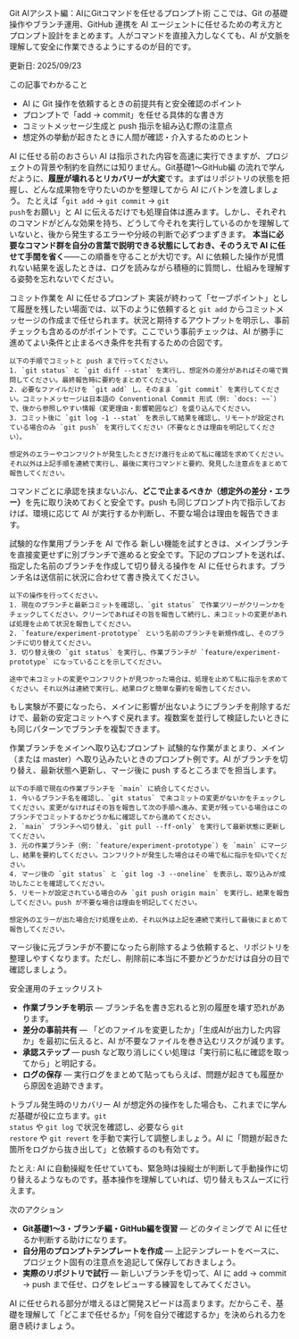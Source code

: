 ---
---


<Heading level={1}>Git AIアシスト編：AIにGitコマンドを任せるプロンプト術</Heading>
<Text>
  ここでは、Git の基礎操作やブランチ運用、GitHub 連携を AI エージェントに任せるための考え方とプロンプト設計をまとめます。人がコマンドを直接入力しなくても、AI が文脈を理解して安全に作業できるようにするのが目的です。
</Text>
<div className="mt-4 inline-flex items-center gap-1.5 rounded-full bg-emerald-50 px-2.5 py-1 text-xs/5 font-semibold text-emerald-800 ring-1 ring-emerald-200 dark:bg-emerald-400/10 dark:text-emerald-200 dark:ring-emerald-300/30">
  <span className="tracking-wide">更新日: 2025/09/23</span>
</div>

<Divider soft className="my-10" />

<Subheading level={2}>この記事でわかること</Subheading>
<ul className="mt-4 space-y-3 text-base/7 text-gray-700 dark:text-gray-300">
  <li>AI に Git 操作を依頼するときの前提共有と安全確認のポイント</li>
  <li><Term definition="AI に伝える指示文。目的・条件・出力形式などをまとめる。">プロンプト</Term>で「add → commit」を任せる具体的な書き方</li>
  <li>コミットメッセージ生成と push 指示を組み込む際の注意点</li>
  <li>想定外の挙動が起きたときに人間が確認・介入するためのヒント</li>
</ul>

<Divider soft className="my-10" />

<Subheading level={2}>AI に任せる前のおさらい</Subheading>
<Text className="mt-3">
  AI は指示された内容を高速に実行できますが、プロジェクトの背景や制約を自然には知りません。<TextLink href="/git-overview">Git基礎1</TextLink>〜<TextLink href="/github-basics">GitHub編</TextLink> の流れで学んだように、<Strong>履歴が壊れるとリカバリーが大変</Strong>です。まずはリポジトリの状態を把握し、どんな成果物を守りたいのかを整理してから AI にバトンを渡しましょう。
</Text>
<Text className="mt-3">
  たとえば「<Code>git add</Code> → <Code>git commit</Code> → <Code>git push</Code>をお願い」と AI に伝えるだけでも処理自体は進みます。しかし、それぞれのコマンドがどんな効果を持ち、どうして今それを実行しているのかを理解していないと、後から発生するエラーや分岐の判断で必ずつまずきます。
</Text>
<Text className="mt-3">
  <Strong>本当に必要なコマンド群を自分の言葉で説明できる状態にしておき、そのうえで AI に任せて手間を省く</Strong>――この順番を守ることが大切です。AI に依頼した操作が見慣れない結果を返したときは、ログを読みながら積極的に質問し、仕組みを理解する姿勢を忘れないでください。
</Text>

<Subheading level={2} className="mt-12">コミット作業を AI に任せるプロンプト</Subheading>
<Text className="mt-3">
  実装が終わって「セーブポイント」として履歴を残したい場面では、以下のように依頼すると <Code>git add</Code> からコミットメッセージの作成まで任せられます。状況と期待するアウトプットを明示し、事前チェックも含めるのがポイントです。ここでいう<Term definition="AI に操作を行う権限を渡す前に確認してほしいポイント。">事前チェック</Term>は、AI が勝手に進めてよい条件と止まるべき条件を共有するための合図です。
</Text>

```text
以下の手順でコミットと push まで行ってください。
1. `git status` と `git diff --stat` を実行し、想定外の差分があればその場で質問してください。最終報告時に要約をまとめてください。
2. 必要なファイルだけを `git add` し、そのまま `git commit` を実行してください。コミットメッセージは日本語の Conventional Commit 形式（例: `docs: ~~`）で、後から参照しやすい情報（変更理由・影響範囲など）を盛り込んでください。
3. コミット後に `git log -1 --stat` を表示して結果を確認し、リモートが設定されている場合のみ `git push` を実行してください（不要なときは理由を明記してください）。

想定外のエラーやコンフリクトが発生したときだけ進行を止めて私に確認を求めてください。それ以外は上記手順を連続で実行し、最後に実行コマンドと要約、発見した注意点をまとめて報告してください。
```

<Text className="mt-3">
  コマンドごとに承認を挟まないぶん、<Strong>どこで止まるべきか（想定外の差分・エラー）</Strong>を先に取り決めておくと安全です。push も同じプロンプト内で指示しておけば、環境に応じて AI が実行するか判断し、不要な場合は理由を報告できます。
</Text>

<Subheading level={2} className="mt-12">試験的な作業用ブランチを AI で作る</Subheading>
<Text className="mt-3">
  新しい機能を試すときは、メインブランチを直接変更せずに別ブランチで進めると安全です。下記のプロンプトを送れば、指定した名前のブランチを作成して切り替える操作を AI に任せられます。ブランチ名は送信前に状況に合わせて書き換えてください。
</Text>

```text
以下の操作を行ってください。
1. 現在のブランチと最新コミットを確認し、`git status` で作業ツリーがクリーンかをチェックしてください。クリーンであればその旨を報告して続行し、未コミットの変更があれば処理を止めて状況を報告してください。
2. `feature/experiment-prototype` という名前のブランチを新規作成し、そのブランチに切り替えてください。
3. 切り替え後の `git status` を実行し、作業ブランチが `feature/experiment-prototype` になっていることを示してください。

途中で未コミットの変更やコンフリクトが見つかった場合は、処理を止めて私に指示を求めてください。それ以外は連続で実行し、結果ログと簡単な要約を報告してください。
```

<Text className="mt-3">
  もし実験が不要になったら、メインに影響が出ないようにブランチを削除するだけで、最新の安定コミットへすぐ戻れます。複数案を並行して検証したいときにも同じパターンでブランチを複製できます。
</Text>

<Subheading level={2} className="mt-12">作業ブランチをメインへ取り込むプロンプト</Subheading>
<Text className="mt-3">
  試験的な作業がまとまり、メイン（または master）へ取り込みたいときのプロンプト例です。AI がブランチを切り替え、最新状態へ更新し、マージ後に push するところまでを担当します。
</Text>

```text
以下の手順で現在の作業ブランチを `main` に統合してください。
1. 今いるブランチ名を確認し、`git status` で未コミットの変更がないかをチェックしてください。変更がなければその旨を報告して次の手順へ進み、変更が残っている場合はこのブランチでコミットするかどうか私に確認してから進めてください。
2. `main` ブランチへ切り替え、`git pull --ff-only` を実行して最新状態に更新してください。
3. 元の作業ブランチ（例: `feature/experiment-prototype`）を `main` にマージし、結果を要約してください。コンフリクトが発生した場合はその場で私に指示を仰いでください。
4. マージ後の `git status` と `git log -3 --oneline` を表示し、取り込みが成功したことを確認してください。
5. リモートが設定されている場合のみ `git push origin main` を実行し、結果を報告してください。push が不要な場合は理由を明記してください。

想定外のエラーが出た場合だけ処理を止め、それ以外は上記を連続で実行して最後にまとめて報告してください。
```

<Text className="mt-3">
  マージ後に元ブランチが不要になったら削除するよう依頼すると、リポジトリを整理しやすくなります。ただし、削除前に本当に不要かどうかだけは自分の目で確認しましょう。
</Text>

<Subheading level={2} className="mt-12">安全運用のチェックリスト</Subheading>
<ul className="mt-4 space-y-3 text-base/7 text-gray-700 dark:text-gray-300">
  <li><Strong>作業ブランチを明示</Strong> — <Term definition="Git の作業分岐。ここではAIに操作対象を伝える。">ブランチ</Term>名を書き忘れると別の履歴を壊す恐れがあります。</li>
  <li><Strong>差分の事前共有</Strong> — 「どのファイルを変更したか」「生成AIが出力した内容か」を最初に伝えると、AI が不要なファイルを巻き込むリスクが減ります。</li>
  <li><Strong>承認ステップ</Strong> — push など取り消しにくい処理は「実行前に私に確認を取ってから」と明記する。</li>
  <li><Strong>ログの保存</Strong> — 実行ログをまとめて貼ってもらえば、問題が起きても履歴から原因を追跡できます。</li>
</ul>

<Subheading level={2} className="mt-12">トラブル発生時のリカバリー</Subheading>
<Text className="mt-3">
  AI が想定外の操作をした場合も、これまでに学んだ基礎が役に立ちます。<Code>git status</Code> や <Code>git log</Code> で状況を確認し、必要なら <Code>git restore</Code> や <Code>git revert</Code> を手動で実行して調整しましょう。AI に「問題が起きた箇所をログから抜き出して」と依頼するのも有効です。
</Text>
<div className="mt-3 analogy-card" role="note">
  <p className="leading-6">たとえ: AI に自動操縦を任せていても、緊急時は操縦士が判断して手動操作に切り替えるようなものです。基本操作を理解していれば、切り替えもスムーズに行えます。</p>
</div>

<Divider soft className="my-10" />

<Subheading level={2}>次のアクション</Subheading>
<ul className="mt-4 space-y-3 text-base/7 text-gray-700 dark:text-gray-300">
  <li>
    <Strong>Git基礎1〜3・ブランチ編・GitHub編を復習</Strong> — どのタイミングで AI に任せるか判断する助けになります。
  </li>
  <li>
    <Strong>自分用のプロンプトテンプレートを作成</Strong> — 上記テンプレートをベースに、プロジェクト固有の注意点を追記して保存しておきましょう。
  </li>
  <li>
    <Strong>実際のリポジトリで試行</Strong> — 新しいブランチを切って、AI に add → commit → push まで任せ、ログをレビューする練習をしてみてください。
  </li>
</ul>

<Text className="mt-6">
  AI に任せられる部分が増えるほど開発スピードは高まります。だからこそ、基礎を理解して「どこまで任せるか」「何を自分で確認するか」を決められる力を磨き続けましょう。
</Text>
